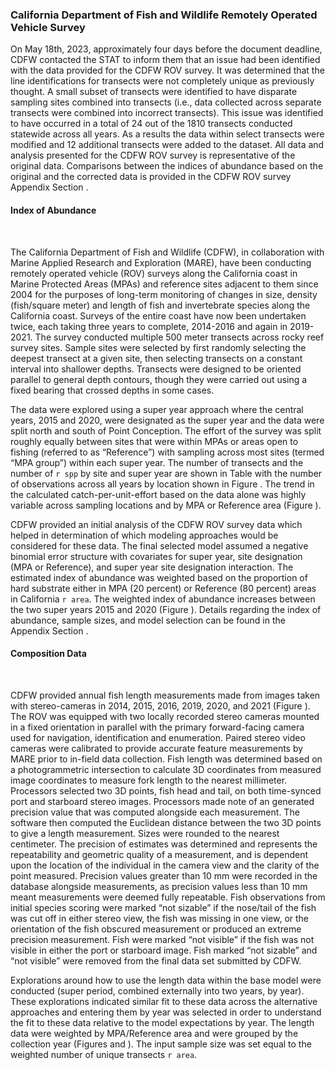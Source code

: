 ### California Department of Fish and Wildlife Remotely Operated Vehicle Survey

On May 18th, 2023, approximately four days before the document deadline, CDFW contacted the STAT to inform them that an issue had been identified with the data provided for the CDFW ROV survey. It was determined that the line identifications for transects were not completely unique as previously thought. A small subset of transects were identified to have disparate sampling sites combined into transects (i.e., data collected across separate transects were combined into incorrect transects). This issue was identified to have occurred in a total of 24 out of the 1810 transects conducted statewide across all years. As a results the data within select transects were modified and 12 additional transects were added to the dataset. All data and analysis presented for the CDFW ROV survey is representative of the original data. Comparisons between the indices of abundance based on the original and the corrected data is provided in the CDFW ROV survey Appendix Section \ref{cdfw-rov-index}.

#### Index of Abundance 
\

The California Department of Fish and Wildlife (CDFW), in collaboration with Marine Applied Research and Exploration (MARE), have been conducting remotely operated vehicle (ROV) surveys along the California coast in Marine Protected Areas (MPAs) and reference sites adjacent to them since 2004 for the purposes of long-term monitoring of changes in size, density (fish/square meter) and length of fish and invertebrate species along the California coast. Surveys of the entire coast have now been undertaken twice, each taking three years to complete, 2014-2016 and again in 2019-2021. The survey conducted multiple 500 meter transects across rocky reef survey sites. Sample sites were selected by first randomly selecting the deepest transect at a given site, then selecting transects on a constant interval into shallower depths. Transects were designed to be oriented parallel to general depth contours, though they were carried out using a fixed bearing that crossed depths in some cases.

The data were explored using a super year approach where the central years, 2015 and 2020, were designated as the super year and the data were split north and south of Point Conception. The effort of the survey was split roughly equally between sites that were within MPAs or areas open to fishing (referred to as "Reference") with sampling across most sites (termed "MPA group") within each super year. The number of transects and the number of `r spp` by site and super year are shown in Table \ref{tab:rov-obs} with the number of observations across all years by location shown in Figure \ref{fig:rov-obs-loc}.  The trend in the calculated catch-per-unit-effort based on the data alone was highly variable across sampling locations and by MPA or Reference area (Figure \ref{fig:rov-raw-cpue}).   

CDFW provided an initial analysis of the CDFW ROV survey data which helped in determination of which modeling approaches would be considered for these data. The final selected model assumed a negative binomial error structure with covariates for super year, site designation (MPA or Reference), and super year site designation interaction. The estimated index of abundance was weighted based on the proportion of hard substrate either in MPA (20 percent) or Reference (80 percent) areas in California `r area`. The weighted index of abundance increases between the two super years 2015 and 2020 (Figure \ref{fig:rov-index-main}). Details regarding the index of abundance, sample sizes, and model selection can be found in the Appendix Section \ref{cdfw-rov-index}.

#### Composition Data
\

CDFW provided annual fish length measurements made from images taken with stereo-cameras in 2014, 2015, 2016, 2019, 2020, and 2021 (Figure \ref{fig:rov-len}). The ROV was equipped with two locally recorded stereo cameras mounted in a fixed orientation in parallel with the primary forward-facing camera used for navigation, identification and enumeration. Paired stereo video cameras were calibrated to provide accurate feature measurements by MARE prior to in-field data collection. Fish length was determined based on a photogrammetric intersection to calculate 3D coordinates from measured image coordinates to measure fork length to the nearest millimeter. Processors selected two 3D points, fish head and tail, on both time-synced port and starboard stereo images. Processors made note of an generated precision value that was computed alongside each measurement. The software then computed the Euclidean distance between the two 3D points to give a length measurement. Sizes were rounded to the nearest centimeter. The precision of estimates was determined and represents the repeatability and geometric quality of a measurement, and is dependent upon the location of the individual in the camera view and the clarity of the point measured. Precision values greater than 10 mm were recorded in the database alongside measurements, as precision values less than 10 mm meant measurements were deemed fully repeatable. Fish observations from initial species scoring were marked “not sizable” if the nose/tail of the fish was cut off in either stereo view, the fish was missing in one view, or the orientation of the fish obscured measurement or produced an extreme precision measurement. Fish were marked “not visible” if the fish was not visible in either the port or starboard image. Fish marked “not sizable” and “not visible” were removed from the final data set submitted by CDFW.

Explorations around how to use the length data within the base model were conducted (super period, combined externally into two years, by year). These explorations indicated similar fit to these data across the alternative approaches and entering them by year was selected in order to understand the fit to these data relative to the model expectations by year. The length data were weighted by MPA/Reference area and were grouped by the collection year (Figures \ref{fig:rov-len-data} and \ref{fig:mean-rov-len-data}). The input sample size was set equal to the weighted number of unique transects `r area`.  